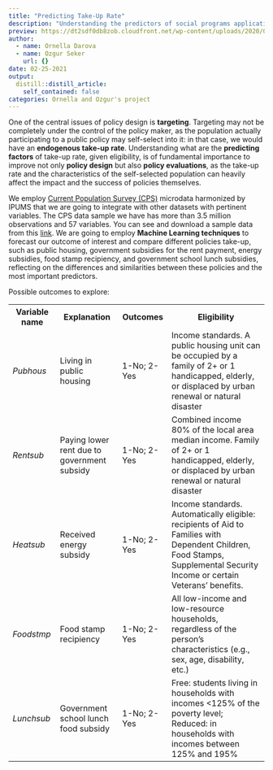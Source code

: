 ```yaml
---
title: "Predicting Take-Up Rate"
description: "Understanding the predictors of social programs application"
preview: https://dt2sdf0db8zob.cloudfront.net/wp-content/uploads/2020/02/form-builders-11-850x435.png
author:
  - name: Ornella Darova
  - name: Ozgur Seker
    url: {}
date: 02-25-2021
output:
  distill::distill_article:
    self_contained: false
categories: Ornella and Ozgur's project
---
```


One of the central issues of policy design is <b>targeting</b>. Targeting may not be completely under the control of the policy maker, as the population actually participating to a public policy may self-select into it: in that case, we would have an <b> endogenous take-up rate</b>. Understanding what are the <b>predicting factors</b> of take-up rate, given eligibility, is of fundamental importance to improve not only <b>policy design</b> but also <b>policy evaluations</b>, as the take-up rate and the characteristics of the self-selected population can heavily affect the impact and the success of policies themselves. 

We employ <a href="https://cps.ipums.org/cps/">Current Population Survey (CPS)</a>  microdata harmonized by IPUMS that we are going to integrate with other datasets with pertinent variables. The CPS data sample we have has more than 3.5 million observations and 57 variables. You can see and download a sample data from this [link](https://docs.google.com/spreadsheets/d/1LqMcUJTLR95JHLbjKD3aGkYmtUFkBiyf1CqaVOJ74-k/edit?usp=sharing). We are going to employ <b>Machine Learning techniques</b> to forecast our outcome of interest and compare different policies take-up, such as public housing, government subsidies for the rent payment, energy subsidies, food stamp recipiency, and government school lunch subsidies, reflecting on the differences and similarities between these policies and the most important predictors.  

Possible outcomes to explore:

<table style="width:100%">
  <tr>
    <th>Variable name</th>
    <th>Explanation</th>
    <th>Outcomes</th>
    <th>Eligibility</th>
  </tr>
  <tr>
    <td><i>Pubhous</i></td>
    <td>Living in public housing</td>
    <td>1-No; 2-Yes</td>
    <td> Income standards. A public housing unit can be occupied by a family of 2+ or 1 handicapped, elderly, or displaced by urban renewal or natural disaster    </tr>
  <tr>
    <td><i>Rentsub</i></td>
    <td>Paying lower rent due to government subsidy</td>
    <td>1-No; 2-Yes</td>
    <td> Combined income 80% of the local area median income. Family of 2+ or 1 handicapped, elderly, or displaced by urban renewal or natural disaster </td>
  </tr>
  <tr>
    <td><i>Heatsub</i></td>
    <td>Received energy subsidy</td>
    <td>1-No; 2-Yes</td>
    <td>Income standards. Automatically eligible: recipients of Aid to Families with Dependent Children, Food Stamps, Supplemental Security Income or certain Veterans' benefits. </td>
  </tr>
   <tr>
    <td><i>Foodstmp</i></td>
    <td>Food stamp recipiency</td>
    <td>1-No; 2-Yes</td>
    <td>All low-income and low-resource households, regardless of the person's characteristics (e.g., sex, age, disability, etc.)</td>
  </tr>
  <tr>
    <td><i>Lunchsub</i></td>
    <td>Government school lunch food subsidy</td>
    <td>1-No; 2-Yes</td>
    <td>Free: students living in households with incomes <125% of the poverty level; Reduced: in households with incomes between 125% and 195%</td>
  </tr>
</table>

